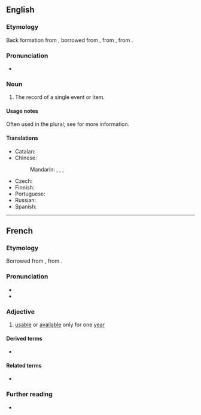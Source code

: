 {{also|annál}}
==English==

===Etymology===
Back formation from {{m|en|annals}}, borrowed from {{bor|en|frm|-}}, from {{der|en|la|annales}}, from {{m|la|annus||year}}.

===Pronunciation===
* {{IPA|en|/ˈænəl/}}

===Noun===
{{en-noun}}

# The record of a single event or item.
#: {{quote-book|en|year=1805|passage=In deathless '''annal'''! deathless deeds inspire:|title=The Poetical Works of the Reverend Dr. Ed. Young: with the life of the author|volume=3|author={{w|Edward Young}}|url=https://books.google.com.sg/books?id=IkcWAAAAYAAJ|pageurl=https://books.google.com.sg/books?id=IkcWAAAAYAAJ&pg=PA154|isbn=9781355696506}}

====Usage notes====
Often used in the plural; see {{m|en|annals}} for more information.

====Translations====
{{trans-top|record of a single event or item}}
* Catalan: {{t+|ca|annals|m-p}}
* Chinese:
*: Mandarin: {{t+|cmn|記錄}}, {{t+|cmn|记录|tr=jìlù}}, {{t+|cmn|本紀}}, {{t+|cmn|本纪|tr=本纪}} {{qualifier|of a monarch}}
{{trans-mid}}
* Czech: {{t|cs|anály|m-p}}
* Finnish: {{t+|fi|annaali}}
* Portuguese: {{t+|pt|anal|m}}
* Russian: {{t-needed|ru}}
* Spanish: {{t+|es|anal|m}}
{{trans-bottom}}

----

==French==

===Etymology===
Borrowed from {{bor|fr|la|annalis}}, from {{m|la|annus||year}}.

===Pronunciation===
* {{IPA|fr|/anal/}}
* {{homophones|fr|anal|anale|anales|annale|annales}}

===Adjective===
{{fr-adj}}

# {{lb|fr|legal}} [[usable]] or [[available]] only for one [[year]]

====Derived terms====
* {{l|fr|annalité}}

====Related terms====
* {{l|fr|année}}

===Further reading===
* {{R:TLFi}}